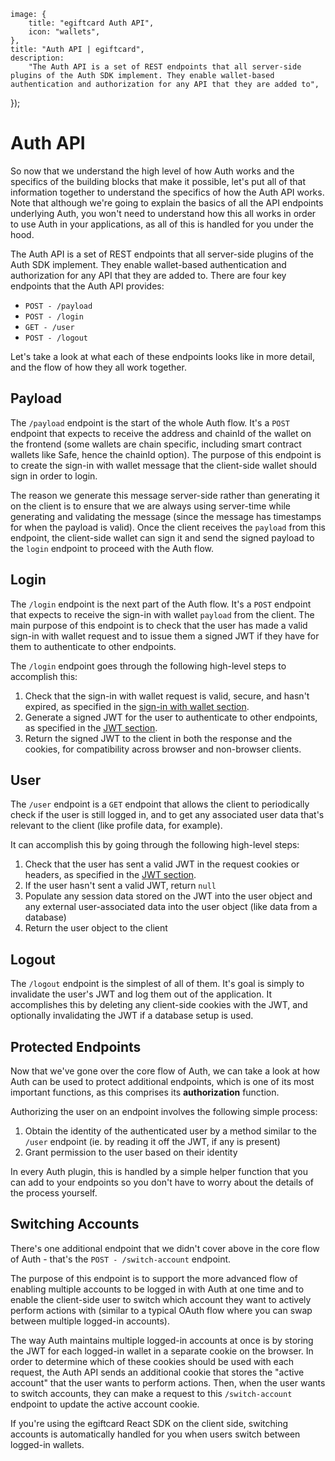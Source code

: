 
	image: {
		title: "egiftcard Auth API",
		icon: "wallets",
	},
	title: "Auth API | egiftcard",
	description:
		"The Auth API is a set of REST endpoints that all server-side plugins of the Auth SDK implement. They enable wallet-based authentication and authorization for any API that they are added to",
});

# Auth API

So now that we understand the high level of how Auth works and the specifics of the building blocks that make it possible, let's put all of that information together to understand the specifics of how the Auth API works. Note that although we're going to explain the basics of all the API endpoints underlying Auth, you won't need to understand how this all works in order to use Auth in your applications, as all of this is handled for you under the hood.

The Auth API is a set of REST endpoints that all server-side plugins of the Auth SDK implement. They enable wallet-based authentication and authorization for any API that they are added to. There are four key endpoints that the Auth API provides:

- `POST - /payload`
- `POST - /login`
- `GET - /user`
- `POST - /logout`

Let's take a look at what each of these endpoints looks like in more detail, and the flow of how they all work together.

## Payload

<DocImage src={authAPIImage0} />

The `/payload` endpoint is the start of the whole Auth flow. It's a `POST` endpoint that expects to receive the address and chainId of the wallet on the frontend (some wallets are chain specific, including smart contract wallets like Safe, hence the chainId option). The purpose of this endpoint is to create the sign-in with wallet message that the client-side wallet should sign in order to login.

The reason we generate this message server-side rather than generating it on the client is to ensure that we are always using server-time while generating and validating the message (since the message has timestamps for when the payload is valid). Once the client receives the `payload` from this endpoint, the client-side wallet can sign it and send the signed payload to the `login` endpoint to proceed with the Auth flow.

## Login

<DocImage src={authAPIImage1} />

The `/login` endpoint is the next part of the Auth flow. It's a `POST` endpoint that expects to receive the sign-in with wallet `payload` from the client. The main purpose of this endpoint is to check that the user has made a valid sign-in with wallet request and to issue them a signed JWT if they have for them to authenticate to other endpoints.

The `/login` endpoint goes through the following high-level steps to accomplish this:

1. Check that the sign-in with wallet request is valid, secure, and hasn't expired, as specified in the [sign-in with wallet section](/connect/auth/how-it-works/siwe).
2. Generate a signed JWT for the user to authenticate to other endpoints, as specified in the [JWT section](/connect/auth/how-it-works/jwt).
3. Return the signed JWT to the client in both the response and the cookies, for compatibility across browser and non-browser clients.

## User

<DocImage src={authAPIImage2} />

The `/user` endpoint is a `GET` endpoint that allows the client to periodically check if the user is still logged in, and to get any associated user data that's relevant to the client (like profile data, for example).

It can accomplish this by going through the following high-level steps:

1. Check that the user has sent a valid JWT in the request cookies or headers, as specified in the [JWT section](/connect/auth/how-it-works/jwt).
2. If the user hasn't sent a valid JWT, return `null`
3. Populate any session data stored on the JWT into the user object and any external user-associated data into the user object (like data from a database)
4. Return the user object to the client

## Logout

<DocImage src={authAPIImage3} />

The `/logout` endpoint is the simplest of all of them. It's goal is simply to invalidate the user's JWT and log them out of the application. It accomplishes this by deleting any client-side cookies with the JWT, and optionally invalidating the JWT if a database setup is used.

## Protected Endpoints

<DocImage src={authAPIImage4} />

Now that we've gone over the core flow of Auth, we can take a look at how Auth can be used to protect additional endpoints, which is one of its most important functions, as this comprises its **authorization** function.

Authorizing the user on an endpoint involves the following simple process:

1. Obtain the identity of the authenticated user by a method similar to the `/user` endpoint (ie. by reading it off the JWT, if any is present)
2. Grant permission to the user based on their identity

In every Auth plugin, this is handled by a simple helper function that you can add to your endpoints so you don't have to worry about the details of the process yourself.

## Switching Accounts

There's one additional endpoint that we didn't cover above in the core flow of Auth - that's the `POST - /switch-account` endpoint.

The purpose of this endpoint is to support the more advanced flow of enabling multiple accounts to be logged in with Auth at one time and to enable the client-side user to switch which account they want to actively perform actions with (similar to a typical OAuth flow where you can swap between multiple logged-in accounts).

The way Auth maintains multiple logged-in accounts at once is by storing the JWT for each logged-in wallet in a separate cookie on the browser. In order to determine which of these cookies should be used with each request, the Auth API sends an additional cookie that stores the "active account" that the user wants to perform actions. Then, when the user wants to switch accounts, they can make a request to this `/switch-account` endpoint to update the active account cookie.

If you're using the egiftcard React SDK on the client side, switching accounts is automatically handled for you when users switch between logged-in wallets.

